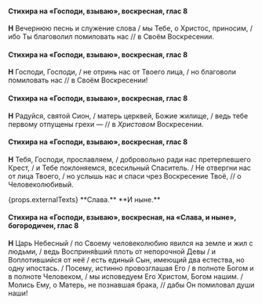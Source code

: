 #### Стихира на «Господи, взываю», воскресная, глас 8

**Н** Вечернюю песнь и служение слова / мы Тебе, о Христос, приносим, / ибо Ты благоволил помиловать нас // в Своём Воскресении.

#### Стихира на «Господи, взываю», воскресная, глас 8

**Н** Господи, Господи, / не отринь нас от Твоего лица, / но благоволи помиловать нас // в Своём Воскресении!

#### Стихира на «Господи, взываю», воскресная, глас 8

**Н** Радуйся, святой Сион, / матерь церквей, Божие жилище, / ведь тебе первому отпущены грехи — // в *Христовом* Воскресении.

#### Стихира на «Господи, взываю», воскресная, глас 8

**Н** Тебя, Господи, прославляем, / добровольно ради нас претерпевшего Крест, / и Тебе поклоняемся, всесильный Спаситель. / Не отвергни нас от лица Твоего, / но услышь нас и спаси чрез Воскресение Твоё, // о Человеколюбивый.

<If condition={props.externalTexts}>
    <Then>
        {props.externalTexts}
    </Then>
    <Else>
        **Слава.**
    </Else>
</If>

<If condition={!props.hasExclusiveEnding}>
**И ныне.**

#### Стихира на «Господи, взываю», воскресная, на «Слава, и ныне», богородичен, глас 8

**Н** Царь Небесный / по Своему человеколюбию явился на земле и жил с людьми, / ведь Восприня́вший плоть от непорочной Девы / и Воплотившийся от неё / есть единый Сын, имеющий два естества, но одну ипостась. / Посему, истинно провозглашая Его / в полноте Богом и в полноте Человеком, / мы исповедуем Его Христом, Богом нашим. / Молись Ему, о Матерь, не познавшая брака, // дабы Он помиловал души наши!
</If>